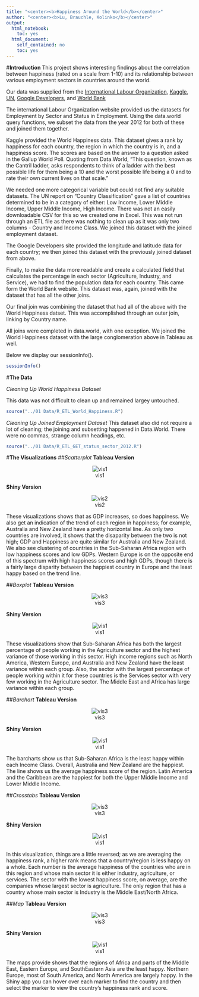 ```yaml
---
title: "<center><b>Happiness Around the World</b></center>"
author: "<center><b>Lu, Brauchle, Kolinko</b></center>"
output:
  html_notebook:
    toc: yes
  html_document:
    self_contained: no
    toc: yes
---
```


#**Introduction**
This project shows interesting findings about the correlation between happiness (rated on a scale from 1-10) and its relationship between various employment sectors in countries around the world. 

Our data was supplied from the [International Labour Organization](http://www.ilo.org/global/research/global-reports/global-employment-trends/2014/WCMS_234879/lang--en/index.htm), [Kaggle](https://www.kaggle.com/unsdsn/world-happiness),
[UN](http://www.un.org/en/development/desa/policy/wesp/wesp_current/2014wesp_country_classification.pdf), [Google Developers](https://developers.google.com/public-data/docs/canonical/countries_csv), and [World Bank](http://data.worldbank.org/indicator/SP.POP.TOTL)

The international Labour Organization website provided us the datasets for Employment by Sector and Status in Employment. Using the data.world query functions, we subset the data from the year 2012 for both of these and joined them together. 

Kaggle provided the World Happiness data. This dataset gives a rank by happiness for each country, the region in which the country is in, and a happiness score. The scores are based on the answer to a question asked in the Gallup World Poll. Quoting from Data.World, "This question, known as the Cantril ladder, asks respondents to think of a ladder with the best possible life for them being a 10 and the worst possible life being a 0 and to rate their own current lives on that scale."

We needed one more categorical variable but could not find any suitable datasets. The UN report on "Country Classification" gave a list of countries determined to be in a category of either: Low Income, Lower Middle Income, Upper Middle Income, High Income. There was not an easily downloadable CSV for this so we created one in Excel. This was not run through an ETL file as there was nothing to clean up as it was only two columns - Country and Income Class. We joined this dataset with the joined employment dataset. 

The Google Developers site provided the longitude and latitude data for each country; we then joined this dataset with the previously joined dataset from above. 

Finally, to make the data more readable and create a calculated field that calculates the percentage in each sector (Agriculture, Industry, and Service), we had to find the population data for each country. This came form the World Bank website. This dataset was, again, joined with the dataset that has all the other joins. 

Our final join was combining the dataset that had all of the above with the World Happiness datset. This was accomplished through an outer join, linking by Country name. 

All joins were completed in data.world, with one exception. We joined the World Happiness dataset with the large conglomeration above in Tableau as well. 

Below we display our sessionInfo().

```r
sessionInfo()
```

#**The Data**


*Cleaning Up World Happiness Dataset*

This data was not difficult to clean up and remained largey untouched. 

```r
source("../01 Data/R_ETL_World_Happiness.R")
```

*Cleaning Up Joined Employment Dataset*
This dataset also did not require a lot of cleaning; the joining and subsetting happened in Data.World. There were no commas, strange column headings, etc.
```r
source("../01 Data/R_ETL_GET_status_sector_2012.R")
```



#**The Visualizations**
##*Scatterplot*
<b>Tableau Version</b>
<center>![vis1](../03 Visualizations/Scatterplot.png)</center>
<b>Shiny Version</b>
<center>![vis2](../03 Visualizations/Scatterplot_Shiny.png)</center>
These visualizations shows that as GDP increases, so does happiness. We also get an indication of the trend of each region in happiness; for example, Australia and New Zealand have a pretty horizontal line. As only two countries are involved, it shows that the disaparity between the two is not high; GDP and Happiness are quite similar for Australia and New Zealand. We also see clustering of countries in the Sub-Saharan Africa region with low happiness scores and low GDPs. Western Europe is on the opposite end of this spectrum with high happiness scores and high GDPs, though there is a fairly large disparity between the happiest country in Europe and the least happy based on the trend line. 


##*Boxplot*
<b>Tableau Version</b>
<center>![vis3](../03 Visualizations/Boxplot.png)</center>
<b>Shiny Version</b>
<center>![vis1](../03 Visualizations/Boxplot_Shiny.png)</center>

These visualizations show that Sub-Saharan Africa  has both the largest percentage of people working in the Agriculture sector and the highest variance of those working in this sector. High income regions such as North America, Western Europe, and Australia and New Zealand have the least variance within each group. Also, the sector with the largest percentage of people working within it for these countries is the Services sector with very few working in the Agriculture sector. The Middle East and Africa has large variance within each group.

##*Barchart*
<b>Tableau Version</b>
<center>![vis3](../03 Visualizations/barchart1.png)</center>
<b>Shiny Version</b>
<center>![vis1](../03 Visualizations/barchart_shiny.png)</center>


The barcharts show us that Sub-Saharan Africa is the least happy within each Income Class. Overall, Australia and New Zealand are the happiest. The line shows us the average happiness score of the region. Latin America and the Caribbean are the happiest for both the Upper Middle Income and Lower Middle Income. 

##*Crosstabs*
<b>Tableau Version</b>
<center>![vis3](../03 Visualizations/crosstab2.png)</center>
<b>Shiny Version</b>
<center>![vis1](../03 Visualizations/crosstb_shiny.png)</center>

In this visualization, things are a little reversed; as we are averaging the happiness rank, a higher rank means that a country/region is less happy on a whole. Each number is the average happiness of the countries who are in this region and whose main sector it is either industry, agriculture, or services. The sector with the lowest happiness score, on average, are the companies whose largest sector is agriculture.  The only region that has a country whose main sector is Industry is the Middle East/North Africa. 

##*Map*
<b>Tableau Version</b>
<center>![vis3](../03 Visualizations/Map.png)</center>
<b>Shiny Version</b>
<center>![vis1](../03 Visualizations/map_shiny.png)</center>

The maps provide shows that the regions of Africa and parts of the Middle East, Eastern Europe, and SouthEastern Asia are the least happy. Northern Europe, most of South America, and North America are largely happy. In the Shiny app you can hover over each marker to find the country and then select the marker to view the country's happiness rank and score.


